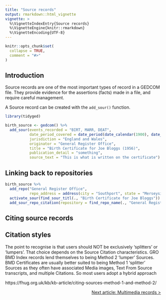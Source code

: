 ```yaml
---
title: "Source records"
output: rmarkdown::html_vignette
vignette: >
  %\VignetteIndexEntry{Source records}
  %\VignetteEngine{knitr::rmarkdown}
  %\VignetteEncoding{UTF-8}
---
```


```r
knitr::opts_chunk$set(
  collapse = TRUE,
  comment = "#>"
)
```

## Introduction

Source records are one of the most important types of record in a GEDCOM file. They provide evidence for the assertions (facts) made in a file, and require careful management.

A Source record can be created with the `add_sour()` function.

```r
library(tidyged)

birth_source <- gedcom() %>% 
  add_sour(events_recorded = "BIRT, MARR, DEAT",
           date_period_covered = date_period(date_calendar(1900), date_calendar(2000)),
           jurisdiction = "England and Wales",
           originator = "General Register Office",
           title = "Birth Certificate for Joe Bloggs (1956)",
           publication_detail = "something",
           source_text = "This is what is written on the certificate")
```

## Linking back to repositories

```r
birth_source %>% 
  add_repo("General Register Office",
           repo_address = address(city = "Southport", state = "Merseyside")) %>%
  activate_sour(find_sour_titl(., "Birth Certificate for Joe Bloggs")) %>% 
  add_sour_repo_citation(repository = find_repo_name(., "General Register Office"))
```

## Citing source records

## Citation styles

The point to recognise is that users should NOT be exclusively 'splitters' or 'lumpers'.
That choice depends on the Source Citation characteristics.
GRO BMD Index records lend themselves to being Method 2 'lumper' Sources.
BMD Certificates are usually better suited to being Method 1 'splitter' Sources as they often have associated Media images, Text From Source transcripts, and multiple Citations.
So most users adopt a hybrid approach

https://fhug.org.uk/kb/kb-article/citing-sources-method-1-and-method-2/

<p style="text-align: right;"><a href="https://jl5000.github.io/tidyged/articles/multimedia_records.html">Next article: Multimedia records ></a></p>